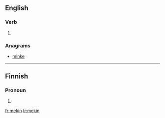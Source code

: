 ==English==

===Verb===
{{head|en}}

# {{context|nonstandard|lang=en}} {{eye dialect of|making|lang=en|nodot=1}} {{present participle of|make}}

===Anagrams===
* [[minke#English|minke]]

----
==Finnish==

===Pronoun===
{{head|fi}}

# {{fi-form of|type=pronoun|suffix=-kin|me|-}}

[[fr:mekin]]
[[tr:mekin]]